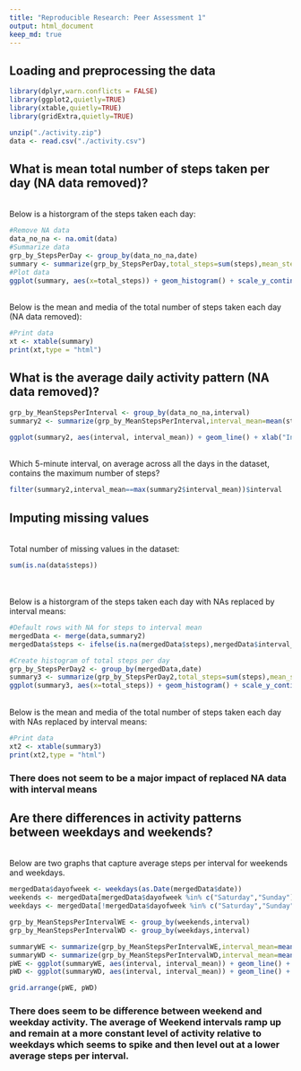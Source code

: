 ```yaml
---
title: "Reproducible Research: Peer Assessment 1"
output: html_document
keep_md: true
---
```



## Loading and preprocessing the data
```r
library(dplyr,warn.conflicts = FALSE)
library(ggplot2,quietly=TRUE)
library(xtable,quietly=TRUE)
library(gridExtra,quietly=TRUE)

unzip("./activity.zip")
data <- read.csv("./activity.csv")

```

## What is mean total number of steps taken per day (NA data removed)?

<br> Below is a historgram of the steps taken each day:
```r
#Remove NA data
data_no_na <- na.omit(data)
#Summarize data
grp_by_StepsPerDay <- group_by(data_no_na,date)
summary <- summarize(grp_by_StepsPerDay,total_steps=sum(steps),mean_steps=mean(steps),median_steps=median(steps))
#Plot data
ggplot(summary, aes(x=total_steps)) + geom_histogram() + scale_y_continuous(breaks=seq(1,10,1)) + xlab("Mean Steps/Day") + ggtitle("Histogram of Mean Steps Per Day")
```

<br> Below is the mean and media of the total number of steps taken each day (NA data removed):
```r

#Print data
xt <- xtable(summary)
print(xt,type = "html")

```

## What is the average daily activity pattern  (NA data removed)?
```r
grp_by_MeanStepsPerInterval <- group_by(data_no_na,interval) 
summary2 <- summarize(grp_by_MeanStepsPerInterval,interval_mean=mean(steps))

ggplot(summary2, aes(interval, interval_mean)) + geom_line() + xlab("Interval") + ylab("Mean Steps")
```
<br>Which 5-minute interval, on average across all the days in the dataset, contains the maximum number of steps?
```r
filter(summary2,interval_mean==max(summary2$interval_mean))$interval
```

## Imputing missing values

<br>Total number of missing values in the dataset:
```r
sum(is.na(data$steps))
```
<br> <br> Below is a historgram of the steps taken each day with NAs replaced by interval means:
```r

#Default rows with NA for steps to interval mean
mergedData <- merge(data,summary2)
mergedData$steps <- ifelse(is.na(mergedData$steps),mergedData$interval_mean,mergedData$steps)

#Create histogram of total steps per day
grp_by_StepsPerDay2 <- group_by(mergedData,date)
summary3 <- summarize(grp_by_StepsPerDay2,total_steps=sum(steps),mean_steps=mean(steps),median_steps=median(steps))
ggplot(summary3, aes(x=total_steps)) + geom_histogram() + scale_y_continuous(breaks=seq(1,10,1)) + xlab("Mean Steps/Day") + ggtitle("Histogram of Mean Steps Per Day")

```

<br> Below is the mean and media of the total number of steps taken each day with NAs replaced by interval means:

```r
#Print data
xt2 <- xtable(summary3)
print(xt2,type = "html")

```

### There does not seem to be a major impact of replaced NA data with interval means

## Are there differences in activity patterns between weekdays and weekends?

<BR>Below are two graphs that capture average steps per interval for weekends and weekdays.

```r

mergedData$dayofweek <- weekdays(as.Date(mergedData$date))
weekends <- mergedData[mergedData$dayofweek %in% c("Saturday","Sunday"),]
weekdays <- mergedData[!mergedData$dayofweek %in% c("Saturday","Sunday"),]

grp_by_MeanStepsPerIntervalWE <- group_by(weekends,interval)
grp_by_MeanStepsPerIntervalWD <- group_by(weekdays,interval)

summaryWE <- summarize(grp_by_MeanStepsPerIntervalWE,interval_mean=mean(steps))
summaryWD <- summarize(grp_by_MeanStepsPerIntervalWD,interval_mean=mean(steps))
pWE <- ggplot(summaryWE, aes(interval, interval_mean)) + geom_line() + xlab("Weekend Interval") + ylab("Mean Steps")
pWD <- ggplot(summaryWD, aes(interval, interval_mean)) + geom_line() + xlab("Weekday Interval") + ylab("Mean Steps")

grid.arrange(pWE, pWD)

```

### There does seem to be difference between weekend and weekday activity. The average of Weekend intervals ramp up and remain at a more constant level of activity relative to weekdays which seems to spike and then level out at a lower average steps per interval. 
